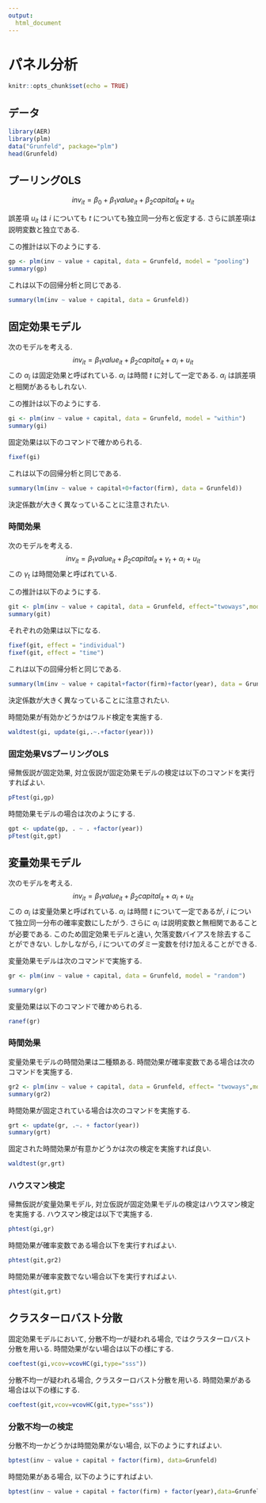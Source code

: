 ```yaml
---
output: 
  html_document
---
```

# パネル分析
```r
knitr::opts_chunk$set(echo = TRUE)
```

## データ
```r
library(AER)
library(plm)
data("Grunfeld", package="plm")
head(Grunfeld)
```


## プーリングOLS
$$
inv_{it} = \beta_0 + \beta_1 value_{it} + \beta_2 capital_{it} + u_{it}
$$

誤差項 $u_{it}$ は $i$ についても $t$ についても独立同一分布と仮定する.
さらに誤差項は説明変数と独立である.

この推計は以下のようにする.
```r
gp <- plm(inv ~ value + capital, data = Grunfeld, model = "pooling")
summary(gp)
```

これは以下の回帰分析と同じである.
```r
summary(lm(inv ~ value + capital, data = Grunfeld))
```

## 固定効果モデル
次のモデルを考える.
$$
inv_{it} = \beta_1 value_{it} + \beta_2 capital_{it} +\alpha_i + u_{it}
$$
この $\alpha_i$ は固定効果と呼ばれている.
$\alpha_i$ は時間 $t$ に対して一定である.
$\alpha_i$ は誤差項と相関があるもしれない.

この推計は以下のようにする.
```r
gi <- plm(inv ~ value + capital, data = Grunfeld, model = "within")
summary(gi)
```

固定効果は以下のコマンドで確かめられる.
```r
fixef(gi)
```

これは以下の回帰分析と同じである.
```r
summary(lm(inv ~ value + capital+0+factor(firm), data = Grunfeld))
```
決定係数が大きく異なっていることに注意されたい.

### 時間効果
次のモデルを考える.
$$
inv_{it} = \beta_1 value_{it} + \beta_2 capital_{it}+ \gamma_t +\alpha_i + u_{it}
$$
この $\gamma_t$ は時間効果と呼ばれている.

この推計は以下のようにする.
```r
git <- plm(inv ~ value + capital, data = Grunfeld, effect="twoways",model = "within")
summary(git)
```

それぞれの効果は以下になる.
```r
fixef(git, effect = "individual")
fixef(git, effect = "time")
```


これは以下の回帰分析と同じである.
```r
summary(lm(inv ~ value + capital+factor(firm)+factor(year), data = Grunfeld))
```
決定係数が大きく異なっていることに注意されたい.

時間効果が有効かどうかはワルド検定を実施する.
```r
waldtest(gi, update(gi,.~.+factor(year)))
```


### 固定効果VSプーリングOLS
帰無仮説が固定効果, 対立仮説が固定効果モデルの検定は以下のコマンドを実行すればよい.
```r
pFtest(gi,gp)
```

時間効果モデルの場合は次のようにする.
```r
gpt <- update(gp, . ~ . +factor(year))
pFtest(git,gpt)
```

## 変量効果モデル
次のモデルを考える.
$$
inv_{it} = \beta_1 value_{it} + \beta_2 capital_{it} +\alpha_i + u_{it}
$$
この $\alpha_i$ は変量効果と呼ばれている.
$\alpha_i$ は時間 $t$ について一定であるが, $i$ について独立同一分布の確率変数にしたがう.
さらに $\alpha_i$ は説明変数と無相関であることが必要である.
このため固定効果モデルと違い, 欠落変数バイアスを除去することができない.
しかしながら, $i$ についてのダミー変数を付け加えることができる.

変量効果モデルは次のコマンドで実施する.
```r
gr <- plm(inv ~ value + capital, data = Grunfeld, model = "random")

summary(gr)
```

変量効果は以下のコマンドで確かめられる.
```r
ranef(gr)
```

### 時間効果
変量効果モデルの時間効果は二種類ある.
時間効果が確率変数である場合は次のコマンドを実施する.
```r
gr2 <- plm(inv ~ value + capital, data = Grunfeld, effect= "twoways",model = "random")
summary(gr2)
```

時間効果が固定されている場合は次のコマンドを実施する.
```r
grt <- update(gr, .~. + factor(year))
summary(grt)
```


固定された時間効果が有意かどうかは次の検定を実施すれば良い.
```r
waldtest(gr,grt)
```

### ハウスマン検定
帰無仮説が変量効果モデル, 対立仮説が固定効果モデルの検定はハウスマン検定を実施する.
ハウスマン検定は以下で実施する.
```r
phtest(gi,gr)
```

時間効果が確率変数である場合以下を実行すればよい.
```r
phtest(git,gr2)
```

時間効果が確率変数でない場合以下を実行すればよい.
```r
phtest(git,grt)
```


## クラスターロバスト分散
固定効果モデルにおいて, 分散不均一が疑われる場合, ではクラスターロバスト分散を用いる.
時間効果がない場合は以下の様にする.
```r
coeftest(gi,vcov=vcovHC(gi,type="sss"))
```

分散不均一が疑われる場合, クラスターロバスト分散を用いる.
時間効果がある場合は以下の様にする.
```r
coeftest(git,vcov=vcovHC(git,type="sss"))
```

### 分散不均一の検定
分散不均一かどうかは時間効果がない場合, 以下のようにすればよい.
```r
bptest(inv ~ value + capital + factor(firm), data=Grunfeld)
```

時間効果がある場合, 以下のようにすればよい.
```r
bptest(inv ~ value + capital + factor(firm) + factor(year),data=Grunfeld)
```




